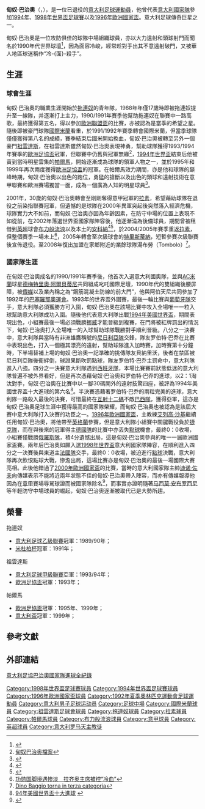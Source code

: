 {{noteTA|G1=意甲|G2=英超|G3=足球
|T=zh-hans:迪诺·巴乔;zh-hk:甸奴·巴治奧;zh-tw:迪諾·巴吉歐;
|1=zh-hans:迪诺·巴乔;zh-hk:甸奴·巴治奧;zh-tw:迪諾·巴吉歐;
|2=zh-hans:巴乔;zh-hk:巴治奧;zh-tw:巴吉歐;
|3=zh-hans:罗伯特·巴乔;zh-hk:羅拔圖·巴治奧;zh-tw:羅貝托·巴吉歐;
|4=zh-hans:德梅特里奥·阿尔贝蒂尼;zh-hk:德梅特里奧·阿伯天尼;zh-tw:德梅特里奧·阿爾貝蒂尼;
|5=zh-hans:阿尔贝蒂尼;zh-hk:阿伯天尼;zh-tw:阿爾貝蒂尼;
|6=zh-hans:迪诺·佐夫;zh-hk:甸奴·索夫;zh-tw:迪諾·佐夫;
|7=zh-hans:马西莫·安布罗西尼;zh-hk:馬西莫·岩布仙尼;zh-tw:馬西莫·安布羅西尼;
|8=zh-hans:欧洲联盟杯;zh-hk:歐洲足協盃;zh-tw:歐洲足協盃;
}}
{{Football player infobox
| playername          = 甸奴·巴治奧<br />''Dino Baggio''
| image               = Dino Baggio (Inter 1991).jpg
| fullname            = Dino Baggio
| nickname            = 冷-{面}-殺手
| dateofbirth         = {{birth date and age|1971|7|24}}
| cityofbirth         = [[坎普圣皮埃罗|坎普圣皮埃罗]]
| countryofbirth      = {{ITA}}
| height              = {{height|m=1.88}}
| currentclub         = 已退役
| position            = [[中場|中場]]
| youthyears          = 
| youthclubs          = [[都灵足球俱乐部|拖連奴]]
| years               = 1990-92 <br /> 1991-92 <br /> 1992-94 <br /> 1994-00 <br /> 2000-05<br />2003-04<br />2004 <br /> 2005-06
| clubs               = [[都灵足球俱乐部|拖連奴]] <br /> → [[國際米蘭足球俱樂部|國際米蘭]]<br />[[尤文图斯足球俱乐部|祖雲達斯]] <br />[[帕爾馬足球俱樂部|帕爾馬]]<br />[[拉齊奧足球俱樂部|拉素]] <br /> → [[布莱克本流浪者足球俱乐部|布力般流浪]]<br />→ [[安科納足球俱樂部|安科納]]<br />[[特里斯蒂納足球俱樂部|特里斯蒂納]]
| caps(goals)         = {{0}}25 {{0}}(2)<br /> {{0}}27 {{0}}(1)<br /> {{0}}49 {{0}}(1)<br />172 (20) <br />{{0}}44 {{0}}(1) <br />{{0|00}}9 {{0}}(1)<br />{{0}}13 {{0}}(0)<br /> {{0|00}}3 {{0}}(0)
| nationalyears       = 1990-92<br />1992<br />1991-99
| nationalteam        = [[義大利21歲以下國家足球隊|義大利U21]]<br />義大利國奧隊<br />[[義大利國家足球隊|義大利]]
| nationalcaps(goals) = {{0}}18 {{0}}(1)<br />{{0|00}}5 {{0}}(0)<br />{{0}}60 {{0}}(7)
| pcupdate            = 2010年6月23日 (三) 01:41 (UTC)
| ntupdate            = 2010年6月23日 (三) 01:41 (UTC)
}}
{{MedalTableTop|width=270px}}
{{MedalCountry|{{ITA}}}}
{{MedalSport|男子[[足球|足球]]}}
{{MedalCompetition|[[世界盃足球賽|世界盃足球賽]]}}
{{Medal|RU|[[1994年世界盃足球賽|1994年美國]] | [[1994年世界盃足球賽|隊際]]}}
{{MedalBottom
}}
'''甸奴·巴治奧'''（{{lang-it|'''Dino Baggio'''}}，{{bd|1971年|7月24日}}），是一位已退役的[[意大利|意大利]][[足球|足球]][[運動員|運動員]]，他曾代表[[意大利國家足球隊|意大利國家隊]]參加[[1994年世界盃足球賽|1994年]]、[[1998年世界盃足球賽|1998年世界盃足球賽]]以及[[1996年歐洲國家盃|1996年歐洲國家盃]]。意大利足球傳奇巨星之一。

甸奴·巴治奧是一位攻防俱佳的球隊中場組織球員，亦以大力遠射和頭球射門而聞名於1990年代世界球壇<ref>{{Cite web |url=http://archiviostorico.corriere.it/1998/ottobre/21/coltello_vola_campo_paura_per_co_0_981021475.shtml |title=Un coltello vola in campo, paura per Baggio |accessdate=2010-06-22 |archive-date=2012-12-26 |archive-url=https://web.archive.org/web/20121226044157/http://archiviostorico.corriere.it/1998/ottobre/21/coltello_vola_campo_paura_per_co_0_981021475.shtml |dead-url=no }}</ref>，因為面容冷峻，經常趁對手出其不意遠射破門，又被華人地區球迷稱作“冷-{面}-殺手”。

== 生涯 ==
=== 球會生涯 ===
甸奴·巴治奧的職業生涯開始於[[都灵足球俱乐部|拖連奴]]的青年隊，1988年年僅17歲時即被拖連奴提升至一線隊，并逐漸打上主力，1990/1991年賽季他幫助拖連奴在聯賽中一路高歌，最終獲得第五名，得以參加[[歐洲聯盟盃|歐洲聯盟盃]]的比賽，亦被認為是當季的希望之星。隨後即被豪門球隊[[國際米蘭足球俱樂部|國際米蘭]]看重，於1991/1992年賽季轉會國際米蘭，但當季球隊僅僅獲得第八名的成績，賽季結束后國米開始換血，甸奴·巴治奧被轉至另外一個豪門[[尤文圖斯足球俱樂部|祖雲達斯]]，在祖雲達斯雖然甸奴·巴治奧表現神勇，幫助球隊獲得1993/1994年賽季的[[歐洲足協盃|歐洲足協盃]]冠軍，但聯賽中仍舊與冠軍無緣<ref>[http://www.mso.com.cn/html/database/player/2776.shtml 甸奴巴治奥檔案]{{dead link|date=2018年1月 |bot=InternetArchiveBot |fix-attempted=yes }}</ref>，[[1994年世界杯足球賽|1994年世界盃]]結束后他被賣到當時明星雲集的[[帕爾馬足球俱樂部|帕爾馬]]，開始逐漸成為球隊的領軍人物之一，並於1995年和1999年再次兩度獲得[[歐洲足協盃|歐洲足協盃]]的冠軍。在帕爾馬效力期間，亦是他和球隊的巔峰時期，甸奴·巴治奧以出色的跑位，勇猛的搶斷以及出色的頭球和遠射技術在意甲聯賽和歐洲賽場獨當一面，成為一個廣為人知的明星球員<ref>{{Cite web |url=http://www.dooland.com/magazine/article_15567.html |title=后腰杀手——迪诺·巴乔 |access-date=2010-06-22 |archive-date=2020-04-21 |archive-url=https://web.archive.org/web/20200421090649/http://www.dooland.com/magazine/article_15567.html |dead-url=no }}</ref>。

2001年，30歲的甸奴·巴治奧轉會至剛剛奪得意甲冠軍的[[拉齊奧足球俱樂部|拉素]]，希望藉助球隊在退役之前染指聯賽冠軍，但遺憾的是球隊在2000年異軍突起後突然落入經濟危機，球隊實力大不如前，而甸奴·巴治奧亦因為年齡因素，在防守中場的位置上表現不如從前，在2002年落選世界盃國家隊陣容後，他逐漸淪為後備球員，期間曾被租借到[[英超|英超]]球會[[布莱克本流浪者足球俱乐部|布力般流浪]]以及本土的[[安科納足球俱樂部|安科納]]<ref>{{Cite web |url=http://news.bbc.co.uk/sport1/hi/football/eng_prem/3123626.stm |title=Inspired Leeds hold off Blackburn |access-date=2010-06-22 |archive-date=2004-07-05 |archive-url=https://web.archive.org/web/20040705223521/http://news.bbc.co.uk/sport1/hi/football/eng_prem/3123626.stm |dead-url=no }}</ref><ref>{{Cite web |url=http://sports.sina.com.cn/g/2003-09-01/1335564789.shtml |title=米兰三将重返意大利国家队 迪诺-巴乔远赴英伦 |access-date=2010-06-22 |archive-date=2020-04-21 |archive-url=https://web.archive.org/web/20200421090746/http://sports.sina.com.cn/g/2003-09-01/1335564789.shtml |dead-url=no }}</ref>，於2004/2005年賽季重返[[拉齊奧足球俱樂部|拉素]]，但整個賽季一場未上<ref>[http://news.sportscn.com/c/950/950508.htm 功勋国脚境遇惨淡　拉齐奥主席被控“冷血”]{{dead link|date=2018年1月 |bot=InternetArchiveBot |fix-attempted=yes }}</ref>，2005年轉會至次級球會的[[特里斯蒂納足球俱樂部|特里斯蒂納]]，短暫參賽次級聯賽後宣佈退役。至2008年復出加盟在家鄉附近的業餘球隊湯布勞（Tombolo）<ref>[http://www.corrieredellosport.it/Notizie/Calcio/18405/Dino+Baggio+torna+in+terza+categoria Dino Baggio torna in terza categoria]{{dead link|date=十月 2017 |bot=InternetArchiveBot }}</ref>。

=== 國家隊生涯 ===
在甸奴·巴治奧成名的1990/1991年賽季後，他首次入選意大利國奧隊，並與[[AC米蘭|AC米蘭]]球星[[德梅特里奧·阿爾貝蒂尼|德梅特里奧·阿爾貝蒂尼]]共同組成叱吒國際足壇，1990年代的雙組織後腰屏障，被[[傳媒|傳媒]]以及業內稱之為“鋼筋混凝土防線的前大門”，他與阿伯天尼共同參加了1992年的[[巴塞羅那奧運會|巴塞羅那奧運會]]。1993年的世界盃外圍賽，最後一輪比賽與[[葡萄牙國家足球隊|葡萄牙隊]]交手，意大利隊必須獲勝方可入圍，甸奴·巴治奧在該場比賽中攻入全場唯一一粒入球幫助意大利隊成功入圍。隨後他代表意大利隊出戰[[1994年美國世界盃|1994年美國世界盃]]，期間表現出色，小組賽最後一場必須戰勝[[挪威國家足球隊|挪威]]才能晉級到複賽，在門將被紅牌罰出的情況下，甸奴·巴治奧打入全場唯一的入球幫助球隊戰勝對手順利晉級。八分之一決賽中，意大利隊與當時有非洲雄鷹稱號的[[尼日利亞國家足球隊|尼日利亞隊]]交鋒，隊友罗伯特·巴乔在比賽中表現出色，打入一個極其漂亮的遠射，幫助球隊進入加時賽，加時賽第十分鐘時，下半場替補上場的甸奴·巴治奧一記準確的挑傳隊友貝納里沃，後者在禁區被尼日利亞隊後衛絆倒，球證果斷吹罰點球，隊友罗伯特·巴乔主罰命中，意大利隊進入八強。四分之一決賽意大利隊遇到[[西班牙國家足球隊|西班牙隊]]，本場比賽賽前狀態低迷的意大利隊普遍不被外界看好，但是再次憑藉甸奴·巴治奧和罗伯特·巴乔的進球，以2：1淘汰對手，甸奴·巴治奧在比賽中以一腳30碼開外的遠射技驚四座，被評為1994年美國世界盃十大進球的第六名<ref>[http://2010.ku6.com/us_top/ 94年美國世界盃十大進球] {{Wayback|url=http://2010.ku6.com/us_top/ |date=20100619140743 }}</ref>。半決賽憑藉著罗伯特·巴乔的兩粒完美的進球，意大利隊一路殺入最後的決賽，可惜最終在[[互射十二碼|互射十二碼]]不敵[[巴西國家足球隊|巴西隊]]，獲得亞軍，這亦是甸奴·巴治奧足球生涯中獲得最高的國家隊榮耀，而甸奴·巴治奧也被認為是該屆大賽中意大利隊打入決賽的功臣之一。[[1996年歐洲國家盃|1996年歐洲國家盃]]，主教練[[艾列高·沙基|艾列高·沙基]]繼續任用甸奴·巴治奧，將他帶至[[英格蘭|英格蘭]]參賽，但是意大利隊小組賽中關鍵戰役負於[[捷克國家足球隊|捷克隊]]，而在與後來的冠軍得主[[德國國家足球隊|德國隊]]的比賽中亦丟失[[點球|點球]]機會，最終0：0收場，小組賽僅戰勝[[俄羅斯國家足球隊|俄羅斯隊]]，積4分遺憾出局，這是甸奴·巴治奧參與的唯一一屆歐洲國家盃賽。兩年后巴治奧如願入選[[1998年世界杯足球賽|1998年世界盃]]意大利國家隊陣容，在順利進入四分之一決賽後與東道主[[法國國家足球隊|法國隊]]交手，最終0：0收場，被迫進行[[互射十二碼|點球]]決戰，意大利隊再次飲恨點球大戰，慘澹出局，這場比賽亦是甸奴·巴治奧的最後一場國際大賽亮相。此後他錯過了[[2000年歐洲國家盃|2000年歐洲國家盃]]的比賽，當時的意大利國家隊主帥[[迪诺·佐夫|迪诺·佐夫]]向傳媒表示不能將近兩年狀態不佳的甸奴·巴治奧帶入陣容，而亦有傳媒報導他因為在[[意甲|意甲]]賽場辱駡球證而被國家隊除名<ref>{{Cite web |url=http://sports.sina.com.cn/global/200001/1119511.shtml |title=迪诺-巴乔辱骂裁判 被意大利国家队除名 |access-date=2010-06-22 |archive-date=2020-04-21 |archive-url=https://web.archive.org/web/20200421090743/http://sports.sina.com.cn/global/200001/1119511.shtml |dead-url=no }}</ref>，而事實亦證明隨著[[马西莫·安布罗西尼|马西莫·安布罗西尼]]等年輕防守中場球員的崛起，甸奴·巴治奧逐漸被取代已是大勢所趨。

== 榮譽 ==
;拖連奴
*[[意大利足球乙級聯賽|意大利足球乙級聯賽]]冠軍：1989/90年；
*[[米杜柏杯|米杜柏杯]]冠軍：1991年；

;祖雲達斯
*[[意大利足球甲級聯賽|意大利足球甲級聯賽]]亞軍：1993/94年；
*[[歐洲足協盃|歐洲足協盃]]冠軍：1993年；

;帕爾馬
*[[歐洲足協盃|歐洲足協盃]]冠軍：1995年、1999年；
*[[意大利盃|意大利盃]]冠軍：1999年；

==參考文獻==
{{reflist}}

== 外部連結 ==
[https://web.archive.org/web/20110524041428/http://www.figc.it/nazionali/DettaglioConvocato?codiceConvocato=11&squadra=1 意大利足協巴治奧國家隊進球全紀錄]

{{1994年世界杯足球赛意大利参赛名单}}
{{1996年歐洲足球錦標賽足球賽意大利參賽名單}}
{{1998年世界杯足球赛意大利参赛名单}}

{{DEFAULTSORT:Baggio, Dino}}
[[Category:1998年世界盃足球賽球員|Category:1998年世界盃足球賽球員]]
[[Category:1994年世界盃足球賽球員|Category:1994年世界盃足球賽球員]]
[[Category:1996年歐洲國家盃球員|Category:1996年歐洲國家盃球員]]
[[Category:1992年夏季奧林匹克運動會足球運動員|Category:1992年夏季奧林匹克運動會足球運動員]]
[[Category:意大利男子足球运动员|Category:意大利男子足球运动员]]
[[Category:足球中場|Category:足球中場]]
[[Category:國際米蘭球員|Category:國際米蘭球員]]
[[Category:祖雲達斯足球會球員|Category:祖雲達斯足球會球員]]
[[Category:拖連奴球員|Category:拖連奴球員]]
[[Category:拉素球員|Category:拉素球員]]
[[Category:帕爾馬球員|Category:帕爾馬球員]]
[[Category:布力般流浪球員|Category:布力般流浪球員]]
[[Category:意甲球員|Category:意甲球員]]
[[Category:英超球員|Category:英超球員]]
[[Category:意大利罗马天主教徒|Category:意大利罗马天主教徒]]